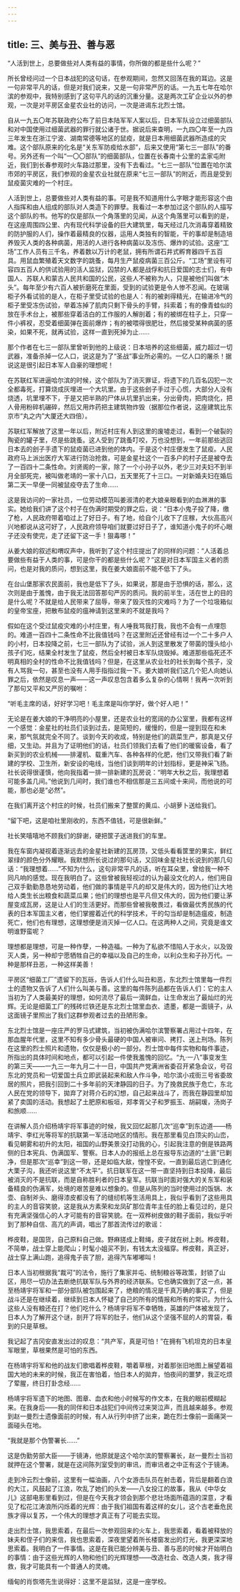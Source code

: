 ```yaml
---
---
---
```

title: 三、美与丑、善与恶
---




“人活到世上，总要做些对人类有益的事情，你所做的都是些什么呢？”

所长曾经问过一个日本战犯的这句话，在参观期间，忽然又回荡在我的耳边。这是一句非常平凡的话，但是对我们说来，又是一句非常严厉的话。一九五七年在哈尔滨的参观中，我特别感到了这句平凡的话的沉重分量。这是两次工矿企业以外的参观，一次是对平房区金星农业社的访问，一次是进谒东北烈士馆。

自从一九五〇年苏联政府公布了前日本陆军军人案以后，日本军队设立过细菌部队和对中国使用过细菌武器的罪行就公诸于世。据说后来查明，一九四〇年至一九四三年发生在浙江宁波、湖南常德等地区的鼠疫，就是日本用细菌武器所造成的灾难。这个部队原来的化名是“关东军防疫给水部”，后来又使用“第七三一部队”的番号。另外还有一个叫“一〇〇部队”的细菌部队，位置在长春南十公里的孟家屯附近，我们到长春参观时火车路过那里，没有下去看过。“七三一部队”位置在哈尔滨市郊的平房区，我们参观的金星农业社就在原来“七三一部队”的附近，而且是受到鼠疫菌灾难的一个村庄。

人活到世上，总要做些对人类有益的事。可是我不知道用什么字眼才能形容这个由人指挥和由人组成的部队对人类造下的罪孽。我看过一本参加过这个部队的人描写这个部队的书。他写的仅是部队一个角落里的见闻，从这个角落里可以看到的是，在这座周围四公里、内有现代科学设备的巨大建筑里，每天经过几次消毒穿着精致的防护服的人们，操作着最精良的仪器，运用人类独有的智能，干的事却是制造培养毁灭人类的各种病菌，用活的人进行各种病菌以及冻伤、爆炸的试验。这座“工场”工作人员有三千名，养着数以万计的老鼠，拥有所谓石井式孵育器四千五百具。用鼠血繁殖着天文数字的跳蚤，每月生产鼠疫病菌三百公斤。“工场”里设有可容四五百人的供试验用的活人监狱，囚禁的人都是战俘和抗日爱国的志士们，有中国人、苏联人和蒙古人民共和国的公民，这些人不被称为人，只是被他们叫做“木头”。每年至少有六百人被折磨死在里面，受到的试验更是令人惨不忍闻。在玻璃柜子外看试验的是人，在柜子里受试验的也是人：有的被剥得精光，在输进冷气的柜子里受冻伤试验，举着冻掉了肌肉只剩下骨头的手臂，抖索着；有的像青蛙似的放在手术台上，被那些穿着洁白的工作服的人解剖着；有的被绑在柱子上，只穿一件小裤衩，忍受着细菌弹在面前爆炸；有的被喂得很肥壮，然后接受某种病菌的感染，如果不死，就再试验，这样一直到死掉为止……

那个作者在七三一部队里曾听到他的上级说：日本培养的这些细菌，威力超过一切武器，准备杀掉一亿人口，说这是为了“圣战”事业所必需的。一亿人口的屠杀！据说这是很引起日本军人自豪的理想呢！

在苏联红军进逼哈尔滨的时候，这个部队为了消灭罪证，将遗下的几百名囚犯一次全都毒死，打算烧成灰埋进一个大坑里。由于这些刽子手过于心慌，大部分人没有烧透，坑里埋不下，于是又把半熟的尸体从坑里扒出来，分出骨肉，把肉烧化，把人骨用粉碎机碾碎，然后又用炸药把主建筑物炸毁（据那位作者说，这座建筑比东京市“丸之内”大厦还大四倍）。

苏联红军解放了这里一年以后，附近村庄有人到这里的废墟走过，看到一个破裂的陶瓷的罐子里，尽是些跳蚤。这人受到了跳蚤叮咬，万也没想到，一年前那些逃回日本去的刽子手遗下的鼠疫菌已进到他的体内。于是这个村庄便发生了鼠疫。人民政府马上派出医疗大军进行防治抢救，可是金星社这个一百多户的村子还是被夺去了一百四十二条性命。刘贤阁的一家，除了一个小孙子以外，老少三对夫妇不到半月全部死完，被叫做老靖的一家十八口，五天里死了十三口。一对新婚夫妇在婚后第二天一早便一同被鼠疫夺去了生命……

这是我访问的一家社员，一位劳动模范叫姜淑清的老大娘亲眼看到的血淋淋的事实。她给我们讲了这个村子在伪满时期受的罪之后，说：“日本小鬼子投了降，缴了枪，人民政府带着咱过上了好日子。有了地，给自个儿收下了庄稼，大伙高高兴兴地都说从这可好了，人民政府领导咱们就要过好日子了，谁知道小鬼子的坏心眼子还没有使完，走了还留下这一手！狠毒哪！”

从姜大娘的叙述和喟叹声中，我听到了这个村庄提出了的同样的问题：“人活着总要做些有益于人类的事，可是你干的都是些什么呢？”这是对日本军国主义者的质问，也是对我的质问，想到这里，我在姜大娘面前不能不低下了头。

在台山堡那家农民面前，我也是低下了头，如果说，那是由于恐惧的话，那么，这次则是由于羞愧，由于我无法回答那句严厉的质问。我的前半生，活在世上的目的是什么呢？不就是给人民带来了屈辱，带来了毁灭性的灾难吗？为了一个垃圾箱似的皇帝宝座，把散布鼠疫的瘟神请到这里来的不就是我吗？

假如在这个受过鼠疫灾难的小村庄里，有人唾我骂我打我，我也不会有一点埋怨的。难道一百四十二条性命不比我值钱吗？在这里附近还曾经有过一个二十多户人的小村，日本投降之前，七三一部队为了试验，派人到这里散发了带菌的馒头给小孩子们吃，结果全村发生了鼠疫，然后全村被日本军队烧毁掉。难道那些临死还不明真相的全村的性命不比我值钱吗？但是，在这里从农业社的社长到每个孩子，没有人骂我一句，甚至也没有人用手指指过我一下。姜大娘听我们这几个犯人向她认罪之后，依然是叹息一声——这一声叹息包含着多么复杂的心情啊！我再一次听到了那句又平和又严厉的嘱咐：

“听毛主席的话，好好学习吧！毛主席是叫你学好，做个好人吧！”

无论是在姜大娘的干净明亮的小屋里，还是农业社的宽阔的办公室里，我都有这样一个感觉：金星社的社员们谈到过去，是简短的，缓慢的，但是一提到现在和未来，那气氛就完全不同了。谈到今天的收成，特别是他们的蔬菜生产，那真是又仔细，又生动。并且为了证明他们的话，社员们领我们去看了他们的暖窖设备，看了新买到的农业机械——排灌机、载重汽车、各种各样的化肥，他们又带我们看了新建的学校、卫生所，新安设的电线，当他们谈到明年的计划指标，更是神采飞扬。社长说得很谨慎，他向我指着一排一排新建的瓦房说：“明年大秋之后，我理想着可能多盖几间。”他说到几间时，我们谁也不相信那是三五间或十来间，而他说的可能，那也必是“必然”。

在我们离开这个村庄的时候，社员们搬来了整筐的黄瓜、小胡萝卜送给我们。

“留下吧，这是咱社里刚收的，东西不值钱，可是很新鲜。”

社长笑嘻嘻地不顾我们的辞谢，硬把筐子送进我们的车里。

我在车窗内凝视着逐渐远去的金星社新建的瓦房顶，又低头看看筐里的果实，鲜红翠绿的颜色分外耀眼。我默想所长说过的那句话，又回味金星社社长说到的那几句话：“我理想着……”不知为什么，这句非常平凡的话，听在耳朵里，曾给我一种不同凡响的感觉。现在我明白了。这些曾被我轻视过的认为最没文化的人，他们用自己双手勤勤恳恳地劳动着，他们做的事情是平凡的却又是伟大的，因为他们让大地给人类生长出粮食和蔬菜瓜果；他们的理想也是平凡但又伟大的，因为他们要让茅屋变成瓦房，这是让人们的生活更好。而那些曾被我敬畏过，看做最优秀民族的代表的日本军国主义者，他们掌握着近代的科学技术，干的勾当却是制造瘟疫，制造死亡，他们也有理想，这理想便是消灭掉一亿人口。在这两种人之间，究竟是谁文明谁野蛮呢？

理想都是理想，可是一种作孽，一种造福。一种为了私欲不惜陷人于水火，以及毁灭人类，另一种却宁愿牺牲自己的幸福以及自己的生命，以利众生和子孙万代。一种是那样丑恶，一种这样美善！

平房区“细菌工厂”遗留下的瓦砾，告诉人们什么叫丑和恶，东北烈士馆里每一件烈士的遗物又告诉了人们什么叫美与善。这里的每件陈列品都在告诉人们：它的主人当初为了人类最美好的理想，如何流尽了最后一滴鲜血，让生命发出了最灿烂的光辉。无论是细菌工厂的残砖烂铁还是东北烈士馆里血衣、遗墨，都是一面镜子，从这面镜子里照出了我们这群参观者过去的丑陋形象。

东北烈士馆是一座庄严的罗马式建筑，当初被伪满哈尔滨警察署占用过十四年，在那血腥年代里，这里不知有多少骨头最硬的中国人被审问、拷打、送上刑场。陈列在这里的烈士照片和遗物，仅仅是极小的一部分。烈士馆中每件实物和每件事迹，所指出的具体时间和地点，都可以引起一件使我羞愧的回忆。“九·一八”事变发生的第三天——一九三一年九月二十一日，中国共产党满洲省委召开紧急会议，号召东北的党员和一切爱国士兵立即武装起来和敌人作斗争，哈尔滨小戎街三号省委故居的照片，把我引回到二十多年前的天津静园的日子。为了挽救民族于危亡，东北人民在党的领导下，拋弃了对蒋介石的幻想，自己起来战斗了，而我在静园里却加紧了卖国的活动。我想起了土肥原和板垣，郑孝胥父子和罗振玉、胡嗣瑗，汤岗子和旅顺……

在讲解人员介绍杨靖宇将军事迹的时候，我又回忆起那几次“巡幸”到东边道——杨靖宇、李红光等将军的抗联第一军活动地区的情形。我在那里看见白顶尖的山峦，看见朝雾和初升的太阳，祖国的山野美景没打动我的心，引起我注意的倒是铁路两侧的日本宪兵、伪满国军、警察。日本人办的报纸上总在报导东边道的“土匪”已剿净，但是那次“巡幸”到这一带，还是如临大敌，惶惶不安。一直到最后逃亡到通化大栗子沟，我还听说这里“不太平”。抗日联军在这一带一直坚持到日本投降，最后被消灭的不是抗联，而是自称胜利者的日本皇军。抗联当时面对强大的关东军和装备精良的伪满军，处境的艰苦是难以想象的。但是从陈列的当时使用过的饭锅、水壶、自制斧头、磨得漆皮都没有了的缝纫机等生活用具上，我似乎看到了这些用具的主人的音容笑貌，这是我从方素荣和龙凤矿那位青年主任的脸上看见过的，是只有充满坚强信心的人才可能有的音容笑貌。在一双桦树皮做的鞋子面前，我似乎听到了那种自信、高亢的声调，唱出了那首流传过的歌谣：

桦皮鞋，是国货，自己原料自己做。野麻搓成上鞋绳，皮子就在树上剥。桦皮鞋，不简单，战士穿上能爬山；时髦小姐买不到，有钱太太没福穿。桦皮鞋，真正好，战士穿上满山跑，追得鬼子丧了胆，追得汽车嘟嘟叫！

日本人当初根据我“裁可”的法令，施行了集家并屯、统制粮谷等政策，封锁了山区，用尽一切办法去断绝抗联军队与外界的经济联系。它也确实做到了这一点，甚至杨靖宇将军和一部分部队被包围起来了，绝粮的情况是千真万确的事实了，但是战斗还是在继续着，继续到日本人怀疑了自己的所有的情报和所有的常识。为什么这些人没有粮还在打？他们吃什么？杨靖宇将军不幸牺牲，英雄的尸体被发现了，日本人为了解开这个谜，剖开了将军的肚子，他们从这个坚强不屈的人的胃袋，看到的只是草根。

我记起了吉冈安直发出过的叹息：“共产军，真是可怕！”在拥有飞机坦克的日本皇军眼里，草根果然是可怕的东西。

在杨靖宇将军和他的战友们歌唱着桦皮鞋，嚼着草根，对着那张旧地图上展望着祖国大地的未来的时候，我正在害怕着，怕日本人的拋弃，怕夜间的噩梦，我正吃烦了荤腥，终日打卦念经……

杨靖宇将军遗下的地图、图章、血衣和他小时候写的作文本，在我的眼前模糊起来。在我身后——我的同伴和日本战犯们中间传过来哭泣声，而且越来越多。参观到赵一曼烈士遗像面前的时候，有人从行列中挤了出来，跪在烈士像前一面痛哭一面碰头在地。

“我就是那个伪警署长……”

这是伪勤劳部大臣——于镜涛，他原就是这个哈尔滨的警察署长，赵一曼烈士当初就押在这个警署，就是在这间陈列室受到的审讯，而审讯者之中正有这个于镜涛。

走到冷云烈士像前，这里有一幅油画，八个女游击队员在射击着，背后是翻着白浪的大江，风鼓起了江浪，吹乱了她们的头发——八女投江的故事，我从《中华女儿》这部电影里看到过，但是在今天我才领会到那个悲壮场面所蕴涵的深意，才看见了松花江涛浪所闪烁着的光辉：由于我们祖国有着这样的女儿，这个古老垂危民族才得以复苏，一个伟大的理想才真正有了可能去实现。

走出烈士馆，我思索着，在最后一次参观回来的火车上，我思索着，看着被释放的妹夫和侄子们的来信，我也思索着，深夜里望着所长楼窗发出的灯光，我更深深地思索着。我明白了一件事情。这是在我已能分辨美与丑、善与恶的时候才开始明白的事情：由于这些光辉的人物和他们的光辉理想——改造社会、改造人类，我才得救，我才可能具有一个普通人的灵魂。

缅甸的肖恢塔先生说得好：这里不是监狱，这是一座学校。
